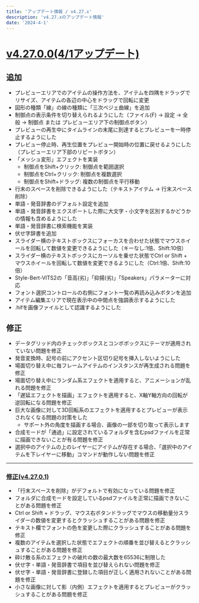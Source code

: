 ```yaml
---
title: 'アップデート情報 / v4.27.x'
description: 'v4.27.xのアップデート情報'
date: '2024-4-1'
---
```

# [v4.27.0.0(4/1アップデート)](https://manjubox.net/ymm4/release/4.27.0.0/)

## 追加
- プレビューエリアでのアイテムの操作方法を、アイテムを四隅をドラッグでリサイズ、アイテムの各辺の中心をドラッグで回転に変更
- 図形の種類「線」の線の種類に「三次ベジェ曲線」を追加
- 制御点の表示条件を切り替えられるようにした（ファイル(F) → 設定 → 全般 → 制御点 または プレビューエリア下の制御点ボタン）
- プレビューの再生中にタイムラインの末尾に到達するとプレビューを一時停止するようにした
- プレビュー停止時、再生位置をプレビュー開始時の位置に戻せるようにした（プレビューエリア下部のリピートボタン）
- 「メッシュ変形」エフェクトを実装
  - 制御点をShift+クリック: 制御点を範囲選択
  - 制御点をCtrl+クリック: 制御点を複数選択
  - 制御点をShift+ドラッグ: 複数の制御点を平行移動
- 行末のスペースを削除できるようにした（テキストアイテム → 行末スペース削除）
- 単語・発音辞書のデフォルト設定を追加
- 単語・発音辞書をエクスポートした際に大文字・小文字を区別するかどうかの情報も含めるようにした
- 単語・発音辞書に検索機能を実装
- 伏せ字辞書を追加
- スライダー横のテキストボックスにフォーカスを合わせた状態でマウスホイールを回転して数値を変更できるようにした（キーなし:1倍、Shift:10倍）
- スライダー横のテキストボックスにカーソルを乗せた状態でCtrl or Shift + マウスホイールを回転して数値を変更できるようにした（Ctrl:1倍、Shift:10倍）
- Style-Bert-VITS2の「音高(劣)」「抑揚(劣)」「Speakers」パラメーターに対応
- フォント選択コントロールの右側にフォント一覧の再読み込みボタンを追加
- アイテム編集エリアで現在表示中の中間点を強調表示するようにした
- .hifを画像ファイルとして認識するようにした

## 修正
- データグリッド内のチェックボックスとコンボボックスにテーマが適用されていない問題を修正
- 発音変換時、記号の前にアクセント区切り記号を挿入しないようにした
- 場面切り替え中に毎フレームアイテムのインスタンスが再生成される問題を修正
- 場面切り替え中にランダム系エフェクトを適用すると、アニメーションが乱れる問題を修正
- 「遅延エフェクトを描画」エフェクトを適用すると、X軸Y軸方向の回転が逆回転になる問題を修正
- 巨大な画像に対して3D回転系のエフェクトを適用するとプレビューが表示されなくなる問題の対策をした
  - サポート外の角度を描画する場合、画像の一部を切り取って表示します
- 合成モードが「通過」に設定されているフォルダを含むpsdファイルを正常に描画できないことが有る問題を修正
- 選択中のアイテムの上のレイヤーにアイテムが存在する場合、「選択中のアイテムを下レイヤーに移動」コマンドが動作しない問題を修正

---

### [修正(v4.27.0.1)](https://manjubox.net/ymm4/release/4.27.0.1/)
- 「行末スペースを削除」がデフォルトで有効になっている問題を修正
- フォルダに合成モードを設定しているpsdファイルを正常に描画できないことがある問題を修正
- Ctrl or Shift + ドラッグ、マウス右ボタンドラッグでマウスの移動量分スライダーの数値を変更するとクラッシュすることがある問題を修正
- テキスト欄でフォントの色を変更した際にクラッシュすることがある問題を修正
- 複数のアイテムを選択した状態でエフェクトの順番を並び替えるとクラッシュすることがある問題を修正
- 砕け散る系のエフェクトの破片の数の最大数を65536に制限した
- 伏せ字・単語・発音辞書で項目を並び替えられない問題を修正
- 伏せ字・単語・発音辞書に登録した項目が正しく適用されないことがある問題を修正
- 小さな画像に対して影（内側）エフェクトを適用するとプレビューがクラッシュすることがある問題を修正